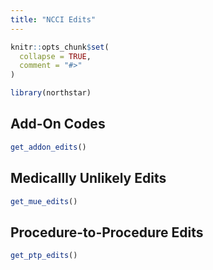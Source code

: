 ```yaml
---
title: "NCCI Edits"
---
```


```r
knitr::opts_chunk$set(
  collapse = TRUE,
  comment = "#>"
)
```

```r
library(northstar)
```

## Add-On Codes


```r
get_addon_edits()
```

## Medicallly Unlikely Edits

```r
get_mue_edits()
```

## Procedure-to-Procedure Edits

```r
get_ptp_edits()
```

